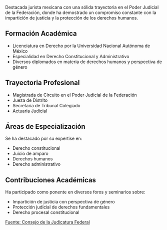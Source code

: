 Destacada jurista mexicana con una sólida trayectoria en el Poder Judicial de la Federación, donde ha demostrado un compromiso constante con la impartición de justicia y la protección de los derechos humanos.

## Formación Académica

- Licenciatura en Derecho por la Universidad Nacional Autónoma de México
- Especialidad en Derecho Constitucional y Administrativo
- Diversos diplomados en materia de derechos humanos y perspectiva de género

## Trayectoria Profesional

- Magistrada de Circuito en el Poder Judicial de la Federación
- Jueza de Distrito
- Secretaria de Tribunal Colegiado
- Actuaria Judicial

## Áreas de Especialización

Se ha destacado por su expertise en:

- Derecho constitucional
- Juicio de amparo
- Derechos humanos
- Derecho administrativo

## Contribuciones Académicas

Ha participado como ponente en diversos foros y seminarios sobre:

- Impartición de justicia con perspectiva de género
- Protección judicial de derechos fundamentales
- Derecho procesal constitucional

[Fuente: Consejo de la Judicatura Federal]

[Fuente: Consejo de la Judicatura Federal]: https://www.cjf.gob.mx
